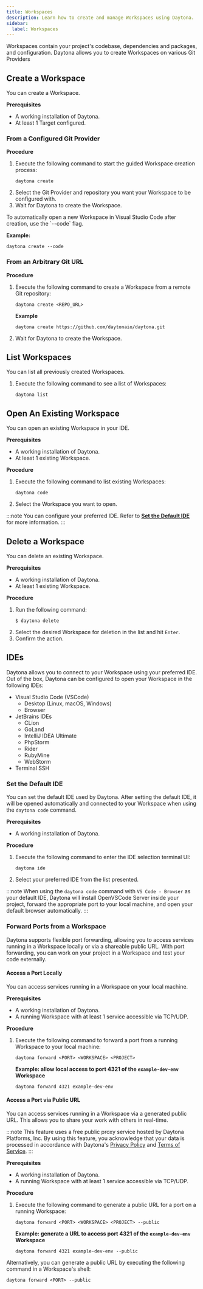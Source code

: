 ```yaml
---
title: Workspaces
description: Learn how to create and manage Workspaces using Daytona.
sidebar:
  label: Workspaces
---
```


Workspaces contain your project's codebase, dependencies and packages, and configuration.
Daytona allows you to create Workspaces on various Git Providers

## Create a Workspace
You can create a Workspace.

__Prerequisites__
*   A working installation of Daytona.
*   At least 1 Target configured.

### From a Configured Git Provider
__Procedure__
1.  Execute the following command to start the guided Workspace creation process:
    ```shell
    daytona create
    ```
2.  Select the Git Provider and repository you want your Workspace to be configured with.
3.  Wait for Daytona to create the Workspace.

<Aside type="tip">
To automatically open a new Workspace in Visual Studio Code after creation, use the `--code` flag.

__Example:__
```shell
daytona create --code
```
</Aside>

### From an Arbitrary Git URL
__Procedure__
1.  Execute the following command to create a Workspace from a remote Git repository:
    ```shell
    daytona create <REPO_URL>
    ```

    __Example__
    ```shell
    daytona create https://github.com/daytonaio/daytona.git
    ```
2.  Wait for Daytona to create the Workspace.

## List Workspaces
You can list all previously created Workspaces.

1.  Execute the following command to see a list of Workspaces:
    ```shell
    daytona list
    ```

## Open An Existing Workspace
You can open an existing Workspace in your IDE.

__Prerequisites__
*   A working installation of Daytona.
*   At least 1 existing Workspace.

__Procedure__
1.  Execute the following command to list existing Workspaces:
    ```shell
    daytona code
    ```
2.  Select the Workspace you want to open.

:::note
You can configure your preferred IDE.
Refer to __[Set the Default IDE](#set-the-default-ide)__ for more information.
:::

## Delete a Workspace
You can delete an existing Workspace.

__Prerequisites__
*   A working installation of Daytona.
*   At least 1 existing Workspace.

__Procedure__
1.  Run the following command:
    ```shell
    $ daytona delete
    ```
2.  Select the desired Workspace for deletion in the list and hit `Enter`.
3.  Confirm the action.

## IDEs
Daytona allows you to connect to your Workspace using your preferred IDE.
Out of the box, Daytona can be configured to open your Workspace in the following IDEs:

*   Visual Studio Code (VSCode)
    *   Desktop (Linux, macOS, Windows)
    *   Browser
*   JetBrains IDEs
    *   CLion
    *   GoLand
    *   IntelliJ IDEA Ultimate
    *   PhpStorm
    *   Rider
    *   RubyMine
    *   WebStorm
*   Terminal SSH

### Set the Default IDE
You can set the default IDE used by Daytona.
After setting the default IDE, it will be opened automatically and connected to your Workspace when using the `daytona code` command.

__Prerequisites__
*   A working installation of Daytona.

__Procedure__
1.  Execute the following command to enter the IDE selection terminal UI:
    ```shell
    daytona ide
    ```
2.  Select your preferred IDE from the list presented.

:::note
When using the `daytona code` command with `VS Code - Browser` as your default IDE, Daytona will install OpenVSCode Server inside your project, forward the appropriate port to your local machine, and open your default browser automatically.
:::

### Forward Ports from a Workspace
Daytona supports flexible port forwarding, allowing you to access services running in a Workspace locally or via a shareable public URL.
With port forwarding, you can work on your project in a Workspace and test your code externally.

#### Access a Port Locally
You can access services running in a Workspace on your local machine.

__Prerequisites__
*   A working installation of Daytona.
*   A running Workspace with at least 1 service accessible via TCP/UDP.

__Procedure__
1.  Execute the following command to forward a port from a running Workspace to your local machine:
    ```shell
    daytona forward <PORT> <WORKSPACE> <PROJECT>
    ```

    __Example: allow local access to port 4321 of the `example-dev-env` Workspace__
    ```shell
    daytona forward 4321 example-dev-env
    ```

#### Access a Port via Public URL
You can access services running in a Workspace via a generated public URL.
This allows you to share your work with others in real-time.

:::note
This feature uses a free public proxy service hosted by Daytona Platforms, Inc.
By using this feature, you acknowledge that your data is processed in accordance with Daytona's [Privacy Policy](https://www.daytona.io/company/privacy-policy) and [Terms of Service](https://www.daytona.io/company/terms-of-service).
:::

__Prerequisites__
*   A working installation of Daytona.
*   A running Workspace with at least 1 service accessible via TCP/UDP.

__Procedure__
1.  Execute the following command to generate a public URL for a port on a running Workspace:
    ```shell
    daytona forward <PORT> <WORKSPACE> <PROJECT> --public
    ```

    __Example: generate a URL to access port 4321 of the `example-dev-env` Workspace__
    ```shell
    daytona forward 4321 example-dev-env --public
    ```

<Aside type="tip">
Alternatively, you can generate a public URL by executing the following command in a Workspace's shell:

```shell
daytona forward <PORT> --public
```
</Aside>
